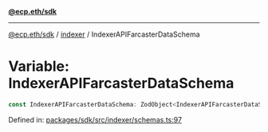 [**@ecp.eth/sdk**](../../index.mdx)

***

[@ecp.eth/sdk](/sdk-reference/index.mdx) / [indexer](/sdk-reference/indexer/index.mdx) / IndexerAPIFarcasterDataSchema

# Variable: IndexerAPIFarcasterDataSchema

```ts
const IndexerAPIFarcasterDataSchema: ZodObject<IndexerAPIFarcasterDataSchemaType>;
```

Defined in: [packages/sdk/src/indexer/schemas.ts:97](https://github.com/ecp-eth/comments-monorepo/blob/main/packages/sdk/src/indexer/schemas.ts#L97)
